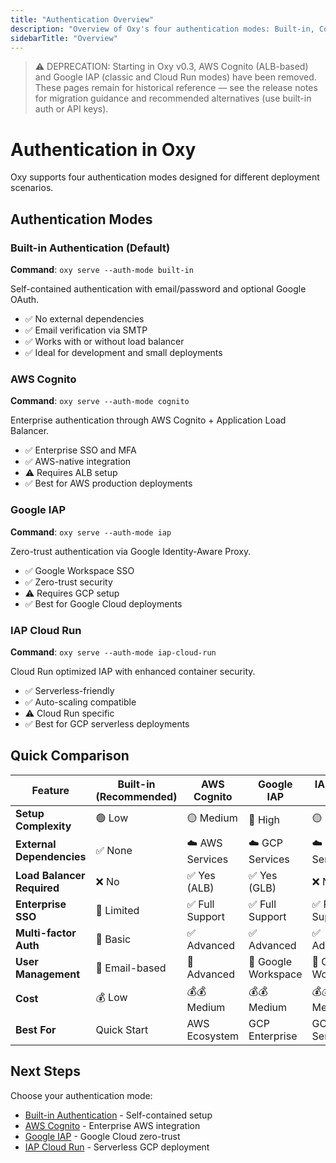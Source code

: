 ```yaml
---
title: "Authentication Overview"
description: "Overview of Oxy's four authentication modes: Built-in, Cognito, IAP, and IAP Cloud Run"
sidebarTitle: "Overview"
---
```


> ⚠️ DEPRECATION: Starting in Oxy v0.3, AWS Cognito (ALB-based) and Google IAP (classic and Cloud Run modes) have been removed. These pages remain for historical reference — see the release notes for migration guidance and recommended alternatives (use built-in auth or API keys).


# Authentication in Oxy

Oxy supports four authentication modes designed for different deployment scenarios.

## Authentication Modes

### Built-in Authentication (Default)
**Command**: `oxy serve --auth-mode built-in`

Self-contained authentication with email/password and optional Google OAuth.

- ✅ No external dependencies
- ✅ Email verification via SMTP
- ✅ Works with or without load balancer
- ✅ Ideal for development and small deployments

### AWS Cognito
**Command**: `oxy serve --auth-mode cognito`

Enterprise authentication through AWS Cognito + Application Load Balancer.

- ✅ Enterprise SSO and MFA
- ✅ AWS-native integration
- ⚠️ Requires ALB setup
- ✅ Best for AWS production deployments

### Google IAP
**Command**: `oxy serve --auth-mode iap`

Zero-trust authentication via Google Identity-Aware Proxy.

- ✅ Google Workspace SSO
- ✅ Zero-trust security
- ⚠️ Requires GCP setup
- ✅ Best for Google Cloud deployments

### IAP Cloud Run
**Command**: `oxy serve --auth-mode iap-cloud-run`

Cloud Run optimized IAP with enhanced container security.

- ✅ Serverless-friendly
- ✅ Auto-scaling compatible
- ⚠️ Cloud Run specific
- ✅ Best for GCP serverless deployments

## Quick Comparison

| Feature | Built-in (Recommended) | AWS Cognito | Google IAP | IAP Cloud Run |
|---------|------------------------|-------------|------------|---------------|
| **Setup Complexity** | 🟢 Low | 🟡 Medium | 🔴 High | 🟡 Medium |
| **External Dependencies** | ✅ None | ☁️ AWS Services | ☁️ GCP Services | ☁️ GCP Services |
| **Load Balancer Required** | ❌ No | ✅ Yes (ALB) | ✅ Yes (GLB) | ❌ No |
| **Enterprise SSO** | 🔸 Limited | ✅ Full Support | ✅ Full Support | ✅ Full Support |
| **Multi-factor Auth** | 🔸 Basic | ✅ Advanced | ✅ Advanced | ✅ Advanced |
| **User Management** | 📧 Email-based | 👥 Advanced | 👥 Google Workspace | 👥 Google Workspace |
| **Cost** | 💰 Low | 💰💰 Medium | 💰💰 Medium | 💰💰 Medium |
| **Best For** | Quick Start | AWS Ecosystem | GCP Enterprise | GCP Serverless |


## Next Steps

Choose your authentication mode:
- [Built-in Authentication](./built-in) - Self-contained setup
- [AWS Cognito](./cognito) - Enterprise AWS integration
- [Google IAP](./iap) - Google Cloud zero-trust
- [IAP Cloud Run](./iap-cloud-run) - Serverless GCP deployment

